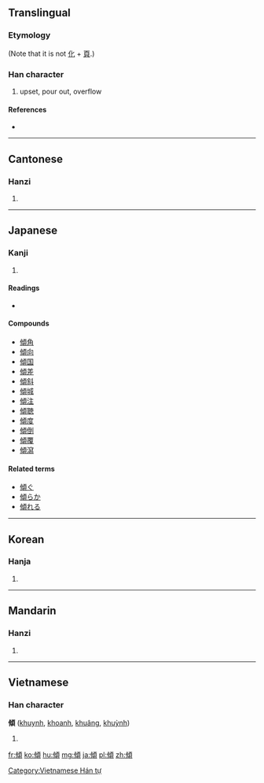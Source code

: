 {{also|倾}}
==Translingual==

===Etymology===
{{Han compound|人|頃|c1=s|c2=p|t1=man|ls=psc}}

(Note that it is not [[化]] + [[頁]].)

===Han character===
{{Han char|rn=9|rad=人|as=11|sn=13|four=2128<sub>6</sub>|canj=人心一金 (OPMC)|ids=⿰[[亻]][[頃]]}}

# upset, pour out, overflow

====References====
* {{Han ref|kx=0115.100|dkj=01038|dj=0245.080|hdz=10212.100|uh=50BE|ud=20670|bh=B6C9|bd=46793}}

----

==Cantonese==

===Hanzi===
{{yue-hanzi|jyut=|y=king1|sim=倾}}

# {{defn|lang=yue|sort=人11}}

----

==Japanese==

===Kanji===
{{ja-kanji|grade=c|rs=人11}}

# {{defn|lang=ja|sort=人11}}

====Readings====
* {{ja-readings|on=[[けい]] ([[kei]])|kun=[[かたむく]] ([[傾く]], [[katamuku]]), [[かたむける]] ([[傾ける]], [[katamukeru]]), [[くつがえす]] ([[kutsugaesu]])}}

====Compounds====
* [[傾角]]
* [[傾向]]
* [[傾国]]
* [[傾差]]
* [[傾斜]]
* [[傾城]]
* [[傾注]]
* [[傾聴]]
* [[傾度]]
* [[傾倒]]
* [[傾覆]]
* [[傾瀉]]

====Related terms====
* [[傾ぐ]]
* [[傾らか]]
* [[傾れる]]

----

==Korean==

===Hanja===
{{ko-hanja|hangeul=경|rv=gyeong|mr=kyŏng}}

# {{defn|lang=ko|sort=人11}}

----

==Mandarin==

===Hanzi===
{{cmn-hanzi|sim=倾|pin=[[qīng]] ([[qing1]])|wg=ch'ing<sup>1</sup>}}

# {{defn|lang=cmn|sort=人11}}

----

==Vietnamese==

===Han character===
'''傾''' ([[khuynh]], [[khoanh]], [[khuâng]], [[khuỳnh]])

# {{defn|lang=vi}}

[[Category:Vietnamese Hán tự]]

[[fr:傾]]
[[ko:傾]]
[[hu:傾]]
[[mg:傾]]
[[ja:傾]]
[[pl:傾]]
[[zh:傾]]